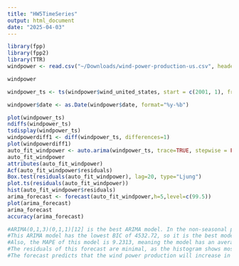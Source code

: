```yaml
---
title: "HW5TimeSeries"
output: html_document
date: "2025-04-03"
---
```


```r
library(fpp)
library(fpp2)
library(TTR)
windpower <- read.csv("~/Downloads/wind-power-production-us.csv", header = TRUE)

windpower

windpower_ts <- ts(windpower$wind_united_states, start = c(2001, 1), frequency = 12)

windpower$date <- as.Date(windpower$date, format="%y-%b")

plot(windpower_ts)
ndiffs(windpower_ts)
tsdisplay(windpower_ts)
windpowerdiff1 <- diff(windpower_ts, differences=1)
plot(windpowerdiff1)
auto_fit_windpower <- auto.arima(windpower_ts, trace=TRUE, stepwise = FALSE)
auto_fit_windpower
attributes(auto_fit_windpower)
Acf(auto_fit_windpower$residuals)
Box.test(residuals(auto_fit_windpower), lag=20, type="Ljung")
plot.ts(residuals(auto_fit_windpower))
hist(auto_fit_windpower$residuals)
arima_forecast <- forecast(auto_fit_windpower,h=5,level=c(99.5))
plot(arima_forecast)
arima_forecast
accuracy(arima_forecast)

#ARIMA(0,1,3)(0,1,1)[12] is the best ARIMA model. In the non-seasonal part, 0 means there are 0 auto regression components, indicating the model uses only recent data to predict future values. The 1 means there is a difference factor of one in the forecast to make the time series stationary. The 3 means there are 3 moving average components, showing that the model learns from past errors to forecast. In the seasonal part, 0 means there is no auto regression component, and 1 means there is a difference factor of 1 applied to make the time series stationary. The last 1 means there is 1 moving average component, indicating the model learns from seasonal errors. 
#This ARIMA model has the lowest BIC of 4532.72, so it is the best model to use.
#Also, the MAPE of this model is 9.2313, meaning the model has an average error of 9%.
#The residuals of this forecast are minimal, as the histogram shows most of the errors are close to 0.
#The forecast predicts that the wind power production will increase in March and April of 2023 to 45636.08, but then decrease sharply from May to June to 32785.16.
```
